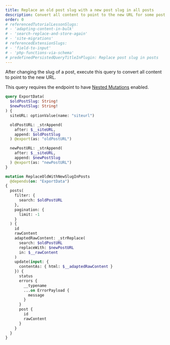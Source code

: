 ```yaml
---
title: Replace an old post slug with a new post slug in all posts
description: Convert all content to point to the new URL for some post
order: 0
# referencedTutorialLessonSlugs:
# - 'adapting-content-in-bulk'
# - 'search-replace-and-store-again'
# - 'site-migrations'
# referencedExtensionSlugs:
# - 'field-to-input'
# - 'php-functions-via-schema'
# predefinedPersistedQueryTitleInPlugin: Replace post slug in posts
---
```


After changing the slug of a post, execute this query to convert all content to point to the new URL.

<Banner type='important'>

This query requires the endpoint to have [Nested Mutations](/guides/schema/using-nested-mutations) enabled.

</Banner>

```graphql
query ExportData(
  $oldPostSlug: String!
  $newPostSlug: String!
) {
  siteURL: optionValue(name: "siteurl")

  oldPostURL: _strAppend(
    after: $__siteURL,
    append: $oldPostSlug
  ) @export(as: "oldPostURL")

  newPostURL: _strAppend(
    after: $__siteURL,
    append: $newPostSlug
  ) @export(as: "newPostURL")
}

mutation ReplaceOldWithNewSlugInPosts
  @depends(on: "ExportData")
{
  posts(
    filter: {
      search: $oldPostURL
    },
    pagination: {
      limit: -1
    }
  ) {
    id
    rawContent
    adaptedRawContent: _strReplace(
      search: $oldPostURL
      replaceWith: $newPostURL
      in: $__rawContent
    )
    update(input: {
      contentAs: { html: $__adaptedRawContent }
    }) {
      status
      errors {
        __typename
        ...on ErrorPayload {
          message
        }
      }
      post {
        id
        rawContent
      }
    }
  }
}
```
